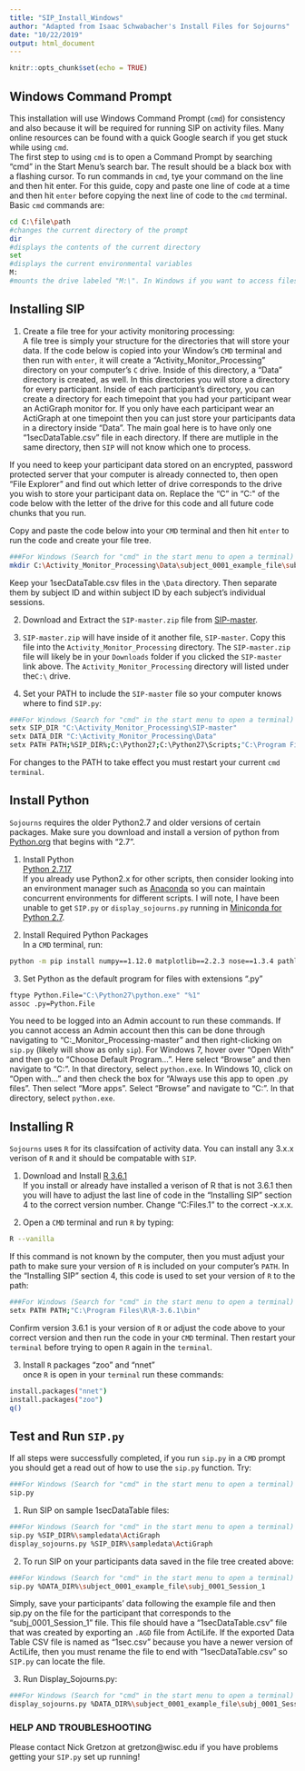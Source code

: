 ```yaml
---
title: "SIP_Install_Windows"
author: "Adapted from Isaac Schwabacher's Install Files for Sojourns"
date: "10/22/2019"
output: html_document
---
```


```r
knitr::opts_chunk$set(echo = TRUE)
```
## Windows Command Prompt    
This installation will use Windows Command Prompt (`cmd`) for consistency and also because it will be required for running SIP on activity files. Many online resources can be found with a quick Google search if you get stuck while using `cmd`.    
The first step to using `cmd` is to open a Command Prompt by searching "cmd" in the Start Menu's search bar. The result should be a black box with a flashing cursor. To run commands in `cmd`, tye your command on the line and then hit enter. For this guide, copy and paste one line of code at a time and then hit `enter` before copying the next line of code to the `cmd` terminal. Basic `cmd` commands are:     
```bash
cd C:\file\path     
#changes the current directory of the prompt
dir    
#displays the contents of the current directory
set     
#displays the current environmental variables
M:   
#mounts the drive labeled "M:\". In Windows if you want to access files not on your computer but on another server, you must first mount the drive in the prompt by typing its letter and a ":". Then you may "cd" into directories on that drive.
```     

## Installing SIP   
1. Create a file tree for your activity monitoring processing:       
A file tree is simply your structure for the directories that will store your data. If the code below is copied into your Window's `CMD` terminal and then run with `enter`, it will create a "Activity_Monitor_Processing" directory on your computer's `C` drive. Inside of this directory, a "Data" directory is created, as well. In this directories you will store a directory for every participant. Inside of each participant's directory, you can create a directory for each timepoint that you had your participant wear an ActiGraph monitor for. If you only have each participant wear an ActiGraph at one timepoint then you can just store your participants data in a directory inside "Data". The main goal here is to have only one "1secDataTable.csv" file in each directory. If there are mutliple in the same directory, then `SIP` will not know which one to process.     

If you need to keep your participant data stored on an encrypted, password protected server that your computer is already connected to, then open "File Explorer" and find out which letter of drive corresponds to the drive you wish to store your participant data on. Replace the "C" in "C:\" of the code below with the letter of the drive for this code and all future code chunks that you run.          

Copy and paste the code below into your `CMD` terminal and then hit `enter` to run the code and create your file tree.       
```bash
###For Windows (Search for "cmd" in the start menu to open a terminal)   
mkdir C:\Activity_Monitor_Processing\Data\subject_0001_example_file\subj_0001_Session_1
```     
Keep your 1secDataTable.csv files in the `\Data` directory. Then separate them by subject ID and within subject ID by each subject's individual sessions.   
         
2. Download and Extract the `SIP-master.zip` file from [SIP-master](https://www.github.com/ischwabacher/SIP/archive/master.zip).        

3. `SIP-master.zip` will have inside of it another file, `SIP-master`. Copy this file into the `Activity_Monitor_Processing` directory. The `SIP-master.zip` file will likely be in your `Downloads` folder if you clicked the `SIP-master` link above. The `Activity_Monitor_Processing` directory will listed under the`C:\` drive.   

4. Set your PATH to include the `SIP-master` file so your computer knows where to find `SIP.py`:    
```bash
###For Windows (Search for "cmd" in the start menu to open a terminal)   
setx SIP_DIR "C:\Activity_Monitor_Processing\SIP-master"   
setx DATA_DIR "C:\Activity_Monitor_Processing\Data"   
setx PATH PATH;%SIP_DIR%;C:\Python27;C:\Python27\Scripts;"C:\Program Files\R\R-3.6.1\bin"  
```   
For changes to the PATH to take effect you must restart your current `cmd` `terminal`.    



## Install Python      
`Sojourns` requires the older Python2.7 and older versions of certain packages. Make sure you download and install a version of python from [Python.org](https://www.python.org/downloads/) that begins with "2.7". 
          
1. Install Python        
[Python 2.7.17](https://www.python.org/ftp/python/2.7.17/python-2.7.17.amd64.msi)                
If you already use Python2.x for other scripts, then consider looking into an environment manager such as [Anaconda](https://www.anaconda.com/distribution/) so you can maintain concurrent environments for different scripts. I will note, I have been unable to get `SIP.py` or `display_sojourns.py` running in [Miniconda for Python 2.7](https://docs.conda.io/en/latest/miniconda.html).     

2. Install Required Python Packages      
In a `CMD` terminal, run:       
```bash
python -m pip install numpy==1.12.0 matplotlib==2.2.3 nose==1.3.4 pathlib==1.0 tornado==3.1.1 tzlocal==2.0.0 pandas==0.19.2 
```       
3. Set Python as the default program for files with extensions ".py"       
```bash
ftype Python.File="C:\Python27\python.exe" "%1"
assoc .py=Python.File
```          
You need to be logged into an Admin account to run these commands. If you cannot access an Admin account then this can be done through navigating to "C:\Activity_Monitor_Processing\SIP-master" and then right-clicking on `sip.py` (likely will show as only `sip`). For Windows 7, hover over "Open With" and then go to "Choose Default Program...". Here select "Browse" and then navigate to "C:\Python27". In that directory, select `python.exe`. In Windows 10, click on "Open with..." and then check the box for "Always use this app to open .py files". Then select "More apps". Select "Browse" and navigate to "C:\Python27". In that directory, select `python.exe`.           


## Installing R
`Sojourns` uses `R` for its classifcation of activity data. You can install any 3.x.x verison of `R` and it should be compatable with `SIP`.       

1. Download and Install [R 3.6.1](https://cran.r-project.org/bin/windows/base/R-3.6.1-win.exe)       
If you install or already have installed a verison of R that is not 3.6.1 then you will have to adjust the last line of code in the "Installing SIP" section 4 to the correct version number. Change "C:\Program Files\R\R-3.6.1\bin"  to the correct \R-x.x.x\bin.    

2. Open a `CMD` terminal and run `R` by typing:      
```bash
R --vanilla
```       
If this command is not known by the computer, then you must adjust your path to make sure your version of `R` is included on your computer's `PATH`. In the "Installing SIP" section 4, this code is used to set your version of `R` to the path:      
```bash
###For Windows (Search for "cmd" in the start menu to open a terminal)   
setx PATH PATH;"C:\Program Files\R\R-3.6.1\bin"  
```       
Confirm version 3.6.1 is your version of `R` or adjust the code above to your correct version and then run the code in your `CMD` terminal. Then restart your `terminal` before trying to open `R` again in the `terminal`.       

3. Install `R` packages "zoo" and "nnet"      
once `R` is open in your `terminal` run these commands:      
```bash
install.packages("nnet")
install.packages("zoo")
q()
```         


## Test and Run `SIP.py`      
If all steps were successfully completed, if you run `sip.py` in a `CMD` prompt you should get a read out of how to use the `sip.py` function. Try:      
```bash
###For Windows (Search for "cmd" in the start menu to open a terminal)    
sip.py 
```       

1. Run SIP on sample 1secDataTable files:    
```bash
###For Windows (Search for "cmd" in the start menu to open a terminal)    
sip.py %SIP_DIR%\sampledata\ActiGraph
display_sojourns.py %SIP_DIR%\sampledata\ActiGraph
```     

2. To run SIP on your participants data saved in the file tree created above:      
```bash
###For Windows (Search for "cmd" in the start menu to open a terminal)    
sip.py %DATA_DIR%\subject_0001_example_file\subj_0001_Session_1
```     
Simply, save your participants' data following the example file and then sip.py on the file for the participant that corresponds to the "subj_0001_Session_1" file. This file should have a "1secDataTable.csv" file that was created by exporting an `.AGD` file from ActiLife. If the exported Data Table CSV file is named as "1sec.csv" because you have a newer version of ActiLife, then you must rename the file to end with "1secDataTable.csv" so `SIP.py` can locate the file.

3. Run Display_Sojourns.py:     
```bash
###For Windows (Search for "cmd" in the start menu to open a terminal)    
display_sojourns.py %DATA_DIR%\subject_0001_example_file\subj_0001_Session_1
```     



### HELP AND TROUBLESHOOTING     
Please contact Nick Gretzon at gretzon@wisc.edu if you have problems getting your `SIP.py` set up running!


